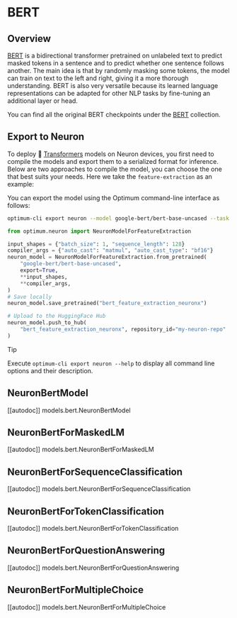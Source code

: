 <!---
Copyright 2025 The HuggingFace Team. All rights reserved.

Licensed under the Apache License, Version 2.0 (the "License");
you may not use this file except in compliance with the License.
You may obtain a copy of the License at

    http://www.apache.org/licenses/LICENSE-2.0

Unless required by applicable law or agreed to in writing, software
distributed under the License is distributed on an "AS IS" BASIS,
WITHOUT WARRANTIES OR CONDITIONS OF ANY KIND, either express or implied.
See the License for the specific language governing permissions and
limitations under the License.
-->

# BERT

## Overview


[BERT](https://huggingface.co/papers/1810.04805) is a bidirectional transformer pretrained on unlabeled text to predict masked tokens in a sentence and to predict whether one sentence follows another. The main idea is that by randomly masking some tokens, the model can train on text to the left and right, giving it a more thorough understanding. BERT is also very versatile because its learned language representations can be adapted for other NLP tasks by fine-tuning an additional layer or head.

You can find all the original BERT checkpoints under the [BERT](https://huggingface.co/collections/google/bert-release-64ff5e7a4be99045d1896dbc) collection.

## Export to Neuron

To deploy 🤗 [Transformers](https://huggingface.co/docs/transformers/index) models on Neuron devices, you first need to compile the models and export them to a serialized format for inference. Below are two approaches to compile the model, you can choose the one that best suits your needs. Here we take the `feature-extraction` as an example:

<hfoptions id="export-to-neuron">
<hfoption id="cli">
  
You can export the model using the Optimum command-line interface as follows:

```bash
optimum-cli export neuron --model google-bert/bert-base-uncased --task feature-extraction --batch_size 1 --sequence_length 128 bert_feature_extraction_neuronx/
```

</hfoption>
<hfoption id="using-neuron-model-class">

```python
from optimum.neuron import NeuronModelForFeatureExtraction

input_shapes = {"batch_size": 1, "sequence_length": 128}
compiler_args = {"auto_cast": "matmul", "auto_cast_type": "bf16"}
neuron_model = NeuronModelForFeatureExtraction.from_pretrained(
    "google-bert/bert-base-uncased",
    export=True,
    **input_shapes,
    **compiler_args,
)
# Save locally
neuron_model.save_pretrained("bert_feature_extraction_neuronx")

# Upload to the HuggingFace Hub
neuron_model.push_to_hub(
    "bert_feature_extraction_neuronx", repository_id="my-neuron-repo"  # Replace with your HF Hub repo id
)
```

</hfoption>
</hfoptions>

> [!TIP]
> Execute `optimum-cli export neuron --help` to display all command line options and their description.

## NeuronBertModel

[[autodoc]] models.bert.NeuronBertModel

## NeuronBertForMaskedLM

[[autodoc]] models.bert.NeuronBertForMaskedLM

## NeuronBertForSequenceClassification

[[autodoc]] models.bert.NeuronBertForSequenceClassification

## NeuronBertForTokenClassification

[[autodoc]] models.bert.NeuronBertForTokenClassification

## NeuronBertForQuestionAnswering

[[autodoc]] models.bert.NeuronBertForQuestionAnswering

## NeuronBertForMultipleChoice

[[autodoc]] models.bert.NeuronBertForMultipleChoice

